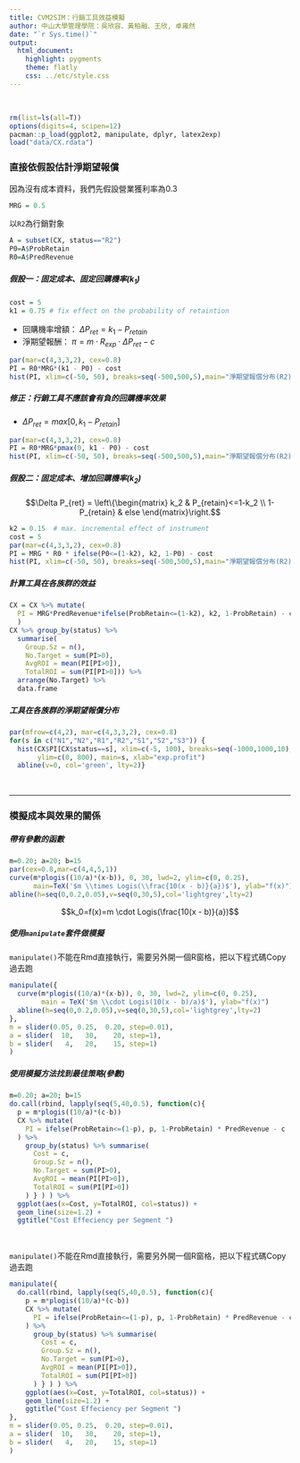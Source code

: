 ---
title: CVM2SIM：行銷工具效益模擬
author: 中山大學管理學院：吳欣容、黃柏融、王欣, 卓雍然
date: "`r Sys.time()`"
output:
  html_document:
    highlight: pygments
    theme: flatly
    css: ../etc/style.css
---

<br>
```{r}
rm(list=ls(all=T))
options(digits=4, scipen=12)
pacman::p_load(ggplot2, manipulate, dplyr, latex2exp)
load("data/CX.rdata")
```


### 直接依假設估計淨期望報償

因為沒有成本資料，我們先假設營業獲利率為0.3
```{r}
MRG = 0.5
```

以`R2`為行銷對象
```{r}
A = subset(CX, status=="R2")
P0=A$ProbRetain
R0=A$PredRevenue 
```

##### 假設一：固定成本、固定回購機率($k_1$)
```{r}
cost = 5
k1 = 0.75 # fix effect on the probability of retaintion
```

+ 回購機率增額： $\Delta P_{ret} = k_1 - P_{retain}$
+ 淨期望報酬： $\pi = m \cdot R_{exp} \cdot \Delta P_{ret} - c$

```{r fig.height=2.4, fig.width=7.2}
par(mar=c(4,3,3,2), cex=0.8)
PI = R0*MRG*(k1 - P0) - cost
hist(PI, xlim=c(-50, 50), breaks=seq(-500,500,5),main="淨期望報償分布(R2)")
```

##### 修正：行銷工具不應該會有負的回購機率效果

+ $\Delta P_{ret} = max[0, k_1 - P_{retain}]$

```{r fig.height=2.4, fig.width=7.2}
par(mar=c(4,3,3,2), cex=0.8)
PI = R0*MRG*pmax(0, k1 - P0) - cost
hist(PI, xlim=c(-50, 50), breaks=seq(-500,500,5),main="淨期望報償分布(R2)")
```

##### 假設二：固定成本、增加回購機率($k_2$)

$$\Delta P_{ret} = \left\{\begin{matrix}
k_2 & P_{retain}<=1-k_2 \\ 
1-P_{retain} & else 
\end{matrix}\right.$$

```{r fig.height=2.4, fig.width=7.2}
k2 = 0.15  # max. incremental effect of instrument
cost = 5
par(mar=c(4,3,3,2), cex=0.8)
PI = MRG * R0 * ifelse(P0<=(1-k2), k2, 1-P0) - cost
hist(PI, xlim=c(-50, 50), breaks=seq(-500,500,5),main="淨期望報償分布(R2)")
```

##### 計算工具在各族群的效益
```{r}
CX = CX %>% mutate(
  PI = MRG*PredRevenue*ifelse(ProbRetain<=(1-k2), k2, 1-ProbRetain) - cost
  ) 
CX %>% group_by(status) %>% 
  summarise(
    Group.Sz = n(),
    No.Target = sum(PI>0),
    AvgROI = mean(PI[PI>0]),
    TotalROI = sum(PI[PI>0])) %>% 
  arrange(No.Target) %>% 
  data.frame
```

##### 工具在各族群的淨期望報償分布
```{r fig.height=8, fig.width=7}
par(mfrow=c(4,2), mar=c(4,3,3,2), cex=0.8)
for(s in c("N1","N2","R1","R2","S1","S2","S3")) {
  hist(CX$PI[CX$status==s], xlim=c(-5, 100), breaks=seq(-1000,1000,10), 
       ylim=c(0, 800), main=s, xlab="exp.profit")
  abline(v=0, col='green', lty=2)}
```
<br><hr>

### 模擬成本與效果的關係

##### 帶有參數的函數
```{r}
m=0.20; a=20; b=15
par(cex=0.8,mar=c(4,4,5,1))
curve(m*plogis((10/a)*(x-b)), 0, 30, lwd=2, ylim=c(0, 0.25),
      main=TeX('$m \\times Logis(\\frac{10(x - b)}{a})$'), ylab="f(x)")
abline(h=seq(0,0.2,0.05),v=seq(0,30,5),col='lightgrey',lty=2)
```

$$k_0=f(x)=m \cdot Logis(\frac{10(x - b)}{a})$$

##### 使用`manipulate`套件做模擬
`manipulate()`不能在Rmd直接執行，需要另外開一個R窗格，把以下程式碼Copy過去跑
```{r eval=F}
manipulate({
  curve(m*plogis((10/a)*(x-b)), 0, 30, lwd=2, ylim=c(0, 0.25),
        main = TeX('$m \\cdot Logis(10(x - b)/a)$'), ylab="f(x)")
  abline(h=seq(0,0.2,0.05),v=seq(0,30,5),col='lightgrey',lty=2)
},
m = slider(0.05, 0.25,  0.20, step=0.01),
a = slider(  10,   30,    20, step=1),
b = slider(   4,   20,    15, step=1)
) 
```


##### 使用模擬方法找到最佳策略(參數)
```{r}
m=0.20; a=20; b=15
do.call(rbind, lapply(seq(5,40,0.5), function(c){
  p = m*plogis((10/a)*(c-b))
  CX %>% mutate(
    PI = ifelse(ProbRetain<=(1-p), p, 1-ProbRetain) * PredRevenue - c
  ) %>%
    group_by(status) %>% summarise(
      Cost = c,
      Group.Sz = n(),
      No.Target = sum(PI>0),
      AvgROI = mean(PI[PI>0]),
      TotalROI = sum(PI[PI>0])
    ) } ) ) %>% 
  ggplot(aes(x=Cost, y=TotalROI, col=status)) +
  geom_line(size=1.2) +
  ggtitle("Cost Effeciency per Segment ")
```
<br>

`manipulate()`不能在Rmd直接執行，需要另外開一個R窗格，把以下程式碼Copy過去跑
```{r eval=F}
manipulate({
  do.call(rbind, lapply(seq(5,40,0.5), function(c){
    p = m*plogis((10/a)*(c-b))
    CX %>% mutate(
      PI = ifelse(ProbRetain<=(1-p), p, 1-ProbRetain) * PredRevenue - c
    ) %>%
      group_by(status) %>% summarise(
        Cost = c,
        Group.Sz = n(),
        No.Target = sum(PI>0),
        AvgROI = mean(PI[PI>0]),
        TotalROI = sum(PI[PI>0])
      ) } ) ) %>% 
    ggplot(aes(x=Cost, y=TotalROI, col=status)) +
    geom_line(size=1.2) +
    ggtitle("Cost Effeciency per Segment ")
},
m = slider(0.05, 0.25,  0.20, step=0.01),
a = slider(  10,   30,    20, step=1),
b = slider(   4,   20,    15, step=1)
) 
```

<br><br><br>


